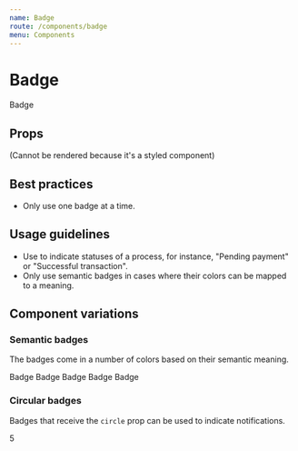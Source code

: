 ```yaml
---
name: Badge
route: /components/badge
menu: Components
---
```



# Badge

<Playground>
  <Badge>Badge</Badge>
</Playground>

## Props

(Cannot be rendered because it's a styled component)

## Best practices

- Only use one badge at a time.

## Usage guidelines

- Use to indicate statuses of a process, for instance, "Pending payment" or
  "Successful transaction".
- Only use semantic badges in cases where their colors can be mapped to a
  meaning.

## Component variations

### Semantic badges

The badges come in a number of colors based on their semantic meaning.

<Playground>
  <Fragment>
    <Badge color={Badge.NEUTRAL}>Badge</Badge>
    <Badge color={Badge.PRIMARY}>Badge</Badge>
    <Badge color={Badge.SUCCESS}>Badge</Badge>
    <Badge color={Badge.WARNING}>Badge</Badge>
    <Badge color={Badge.DANGER}>Badge</Badge>
  </Fragment>
</Playground>

### Circular badges

Badges that receive the `circle` prop can be used to indicate notifications.

<Playground>
  <Badge circle color={Badge.DANGER}>
    5
  </Badge>
</Playground>
